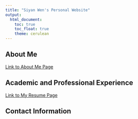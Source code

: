 ```yaml
---
title: "Siyan Wen's Personal Website"
output: 
  html_document:
    toc: true
    toc_float: true
    theme: cerulean
---
```


## About Me
[Link to About Me Page](about.html)


## Academic and Professional Experience
[Link to My Resume Page](resume.html)

## Contact Information


